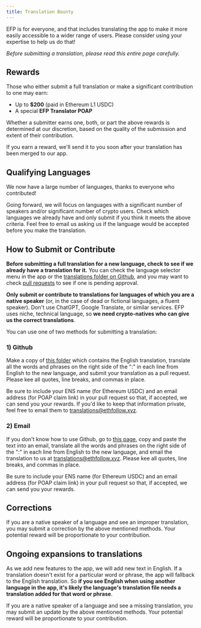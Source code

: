 ```yaml
---
title: Translation Bounty
---
```


EFP is for everyone, and that includes translating the app to make it more easily accessible to a wider range of users. Please consider using your expertise to help us do that!

*Before submitting a translation, please read this entire page carefully.*

## Rewards

Those who either submit a full translation or make a significant contribution to one may earn:
- Up to **$200** (paid in Ethereum L1 USDC)
- A special **EFP Translator POAP**

Whether a submitter earns one, both, or part the above rewards is determined at our discretion, based on the quality of the submission and extent of their contribution.

If you earn a reward, we'll send it to you soon after your translation has been merged to our app.

## Qualifying Languages

We now have a large number of languages, thanks to everyone who contributed!

Going forward, we will focus on languages with a significant number of speakers and/or significant number of crypto users. Check which languages we already have and only submit if you think it meets the above criteria. Feel free to email us asking us if the language would be accepted before you make the translation.

## How to Submit or Contribute

**Before submitting a full translation for a new language, check to see if we already have a translation for it.** You can check the language selector menu in the app or the [translations folder on Github](https://github.com/ethereumfollowprotocol/app/tree/main/public/locales), and you may want to check [pull requests](https://github.com/ethereumfollowprotocol/app/pulls) to see if one is pending approval.

**Only submit or contribute to translations for languages of which you are a native speaker** (or, in the case of dead or fictional languages, a fluent speaker). Don't use ChatGPT, Google Translate, or similar services. EFP uses niche, technical language, so **we need crypto-natives who can give us the correct translations**.

You can use one of two methods for submitting a translation:

### 1) Github

Make a copy of [this folder](https://github.com/ethereumfollowprotocol/app/tree/main/public/locales/en) which contains the English translation, translate all the words and phrases on the right side of the ":" in each line from English to the new language, and submit your translation as a pull request. Please kee all quotes, line breaks, and commas in place.

Be sure to include your ENS name (for Ethereum USDC) and an email address (for POAP claim link) in your pull request so that, if accepted, we can send you your rewards. If you'd like to keep that information private, feel free to email them to [translations@ethfollow.xyz](mailto:translations@ethfollow.xyz).

### 2) Email

If you don't know how to use Github, go to [this page](https://github.com/ethereumfollowprotocol/app/blob/main/public/locales/en/translations.json), copy and paste the text into an email, translate all the words and phrases on the right side of the ":" in each line from English to the new language, and email the translation to us at [translations@ethfollow.xyz](mailto:translations@ethfollow.xyz). Please kee all quotes, line breaks, and commas in place.

Be sure to include your ENS name (for Ethereum USDC) and an email address (for POAP claim link) in your pull request so that, if accepted, we can send you your rewards.

## Corrections

If you are a native speaker of a language and see an improper translation, you may submit a correction by the above mentioned methods. Your potential reward will be proportionate to your contribution.

## Ongoing expansions to translations

As we add new features to the app, we will add new text in English. If a translation doesn't exist for a particular word or phrase, the app will fallback to the English translation. So **if you see English when using another language in the app, it's likely the language's translation file needs a translation added for that word or phrase**.

If you are a native speaker of a language and see a missing translation, you may submit an update by the above mentioned methods. Your potential reward will be proportionate to your contribution.
